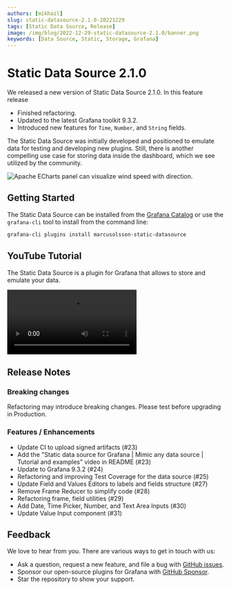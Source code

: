 ```yaml
---
authors: [mikhail]
slug: static-datasource-2.1.0-20221229
tags: [Static Data Source, Release]
image: /img/blog/2022-12-29-static-datasource-2.1.0/banner.png
keywords: [Data Source, Static, Storage, Grafana]
---
```



# Static Data Source 2.1.0

We released a new version of Static Data Source 2.1.0. In this feature release

- Finished refactoring.
- Updated to the latest Grafana toolkit 9.3.2.
- Introduced new features for `Time`, `Number`, and `String` fields.

<!--truncate-->

The Static Data Source was initially developed and positioned to emulate data for testing and developing new plugins. Still, there is another compelling use case for storing data inside the dashboard, which we see utilized by the community.

<Image
  title="Apache ECharts panel can visualize wind speed with direction."
  src="/img/blog/2022-12-29-static-datasource-2.1.0/wind.png"
/>

## Getting Started

The Static Data Source can be installed from the [Grafana Catalog](https://grafana.com/grafana/plugins/marcusolsson-static-datasource/) or use the `grafana-cli` tool to install from the command line:

```bash
grafana-cli plugins install marcusolsson-static-datasource
```

## YouTube Tutorial

The Static Data Source is a plugin for Grafana that allows to store and emulate your data.

<Video
  src="https://www.youtube.com/embed/QOV8ECOUjWs"
  title="Static data source for Grafana."
/>

## Release Notes

### Breaking changes

Refactoring may introduce breaking changes. Please test before upgrading in Production.

### Features / Enhancements

- Update CI to upload signed artifacts (#23)
- Add the "Static data source for Grafana | Mimic any data source | Tutorial and examples" video in README (#23)
- Update to Grafana 9.3.2 (#24)
- Refactoring and improving Test Coverage for the data source (#25)
- Update Field and Values Editors to labels and fields structure (#27)
- Remove Frame Reducer to simplify code (#28)
- Refactoring frame, field utilities (#29)
- Add Date, Time Picker, Number, and Text Area Inputs (#30)
- Update Value Input component (#31)

## Feedback

We love to hear from you. There are various ways to get in touch with us:

- Ask a question, request a new feature, and file a bug with [GitHub issues](https://github.com/volkovlabs/volkovlabs-static-datasource/issues/new/choose).
- Sponsor our open-source plugins for Grafana with [GitHub Sponsor](https://github.com/sponsors/VolkovLabs).
- Star the repository to show your support.
